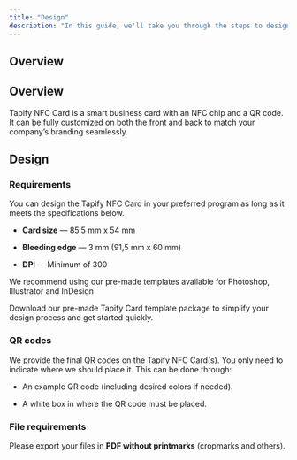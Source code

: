 ```yaml
---
title: "Design"
description: "In this guide, we'll take you through the steps to design Tapify NFC Business Cards."
---
```


## Overview

## Overview

Tapify NFC Card is a smart business card with an NFC chip and a QR code. It can be fully customized on both the front and back to match your company’s branding seamlessly.

## Design

### Requirements

You can design the Tapify NFC Card in your preferred program as long as it meets the specifications below.&#x20;

* **Card size** — 85,5 mm x 54 mm

* **Bleeding edge** —  3 mm (91,5 mm x 60 mm)

* **DPI** — Minimum of 300

We recommend using our pre-made templates available for Photoshop, Illustrator and InDesign

<Card title="Download template" icon="download" href="https://api.tapify.app/storage/v1/object/public/logo//Logo-blue.png">
  Download our pre-made Tapify Card template package to simplify your design process and get started quickly.
</Card>

### QR codes

We provide the final QR codes on the Tapify NFC Card(s). You only need to indicate where we should place it. This can be done through:

* An example QR code (including desired colors if needed).

* A white box in where the QR code must be placed.

### File requirements

Please export your files in **PDF without printmarks** (cropmarks and others).